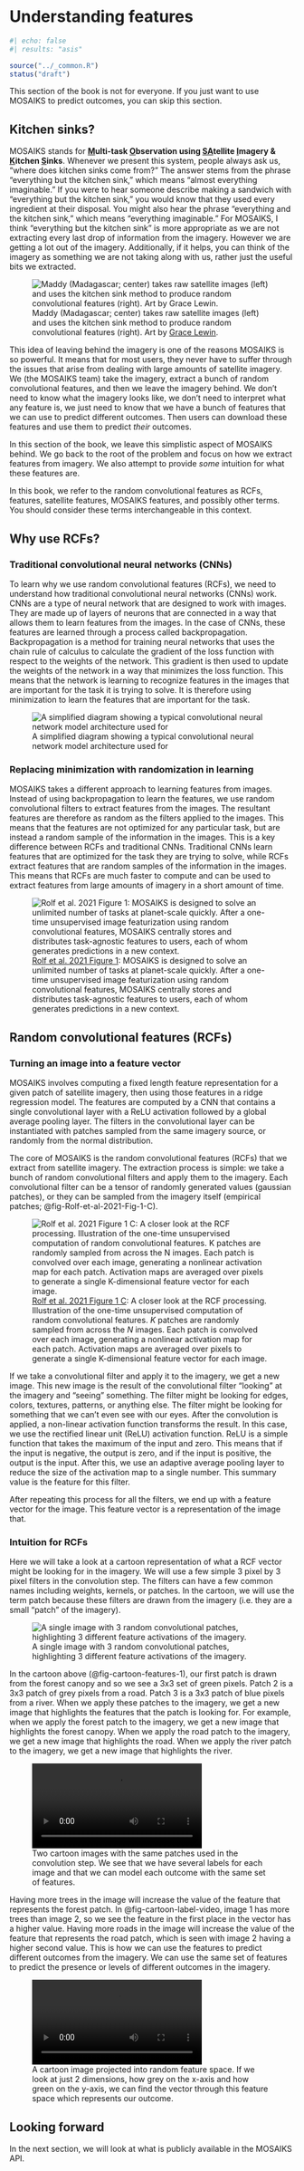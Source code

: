 # Understanding features {#sec-features-rcf} 

```r
#| echo: false
#| results: "asis"

source("../_common.R")
status("draft")
```

::: {.callout-tip}
This section of the book is not for everyone. If you just want to use MOSAIKS to predict outcomes, you can skip this section. 
:::

## Kitchen sinks?

MOSAIKS stands for **<ins>M</ins>ulti-task <ins>O</ins>bservation using <ins>SA</ins>tellite <ins>I</ins>magery & <ins>K</ins>itchen <ins>S</ins>inks**. Whenever we present this system, people always ask us, "where does kitchen sinks come from?" The answer stems from the phrase "everything but the kitchen sink," which means "almost everything imaginable." If you were to hear someone describe making a sandwich with "everything but the kitchen sink," you would know that they used every ingredient at their disposal. You might also hear the phrase "everything and the kitchen sink," which means "everything imaginable." For MOSAIKS, I think "everything but the kitchen sink" is more appropriate as we are not extracting every last drop of information from the imagery. However we are getting a lot out of the imagery. Additionally, if it helps, you can think of the imagery as something we are not taking along with us, rather just the useful bits we extracted. 

![Maddy (Madagascar; center) takes raw satellite images (left) and uses the kitchen sink method to produce random convolutional features (right). Art by [Grace Lewin](https://young-lab.eemb.ucsb.edu/people/grace-lewin).](../images/Everything%20but%20the%20kitchen%20sink.gif){#fig-everything-but-the-kitchen-sink}

This idea of leaving behind the imagery is one of the reasons MOSAIKS is so powerful. It means that for most users, they never have to suffer through the issues that arise from dealing with large amounts of satellite imagery. We (the MOSAIKS team) take the imagery, extract a bunch of random convolutional features, and then we leave the imagery behind. We don't need to know what the imagery looks like, we don't need to interpret what any feature is, we just need to know that we have a bunch of features that we can use to predict different outcomes. Then users can download these features and use them to predict *their* outcomes.

In this section of the book, we leave this simplistic aspect of MOSAIKS behind. We go back to the root of the problem and focus on how we extract features from imagery. We also attempt to provide *some* intuition for what these features are.

::: {.callout-tip}
In this book, we refer to the random convolutional features as RCFs, features, satellite features, MOSAIKS features, and possibly other terms. You should consider these terms interchangeable in this context.
:::

## Why use RCFs?

### Traditional convolutional neural networks (CNNs)

To learn why we use random convolutional features (RCFs), we need to understand how traditional convolutional neural networks (CNNs) work. CNNs are a type of neural network that are designed to work with images. They are made up of layers of neurons that are connected in a way that allows them to learn features from the images. In the case of CNNs, these features are learned through a process called backpropagation. Backpropagation is a method for training neural networks that uses the chain rule of calculus to calculate the gradient of the loss function with respect to the weights of the network. This gradient is then used to update the weights of the network in a way that minimizes the loss function. This means that the network is learning to recognize features in the images that are important for the task it is trying to solve. It is therefore using minimization to learn the features that are important for the task.

![A simplified diagram showing a typical convolutional neural network model architecture used for ](../images/CNN.jpg){#fig-CNN}

### Replacing minimization with randomization in learning

MOSAIKS takes a different approach to learning features from images. Instead of using backpropagation to learn the features, we use random convolutional filters to extract features from the images. The resultant features are therefore as random as the filters applied to the images. This means that the features are not optimized for any particular task, but are instead a random sample of the information in the images. This is a key difference between RCFs and traditional CNNs. Traditional CNNs learn features that are optimized for the task they are trying to solve, while RCFs extract features that are random samples of the information in the images. This means that RCFs are much faster to compute and can be used to extract features from large amounts of imagery in a short amount of time.

![[Rolf et al. 2021 Figure 1](https://www.nature.com/articles/s41467-021-24638-z/figures/1): MOSAIKS is designed to solve an unlimited number of tasks at planet-scale quickly. After a one-time unsupervised image featurization using random convolutional features, MOSAIKS centrally stores and distributes task-agnostic features to users, each of whom generates predictions in a new context.](../images/rolf_et_al_2021-Fig_1.jpg){#fig-Rolf-et-al-2021-Fig-1}

## Random convolutional features (RCFs)

### Turning an image into a feature vector

MOSAIKS involves computing a fixed length feature representation for a given patch of satellite imagery, then using those features in a ridge regression model. The features are computed by a CNN that contains a single convolutional layer with a ReLU activation followed by a global average pooling layer. The filters in the convolutional layer can be instantiated with patches sampled from the same imagery source, or randomly from the normal distribution.

The core of MOSAIKS is the random convolutional features (RCFs) that we extract from satellite imagery. The extraction process is simple: we take a bunch of random convolutional filters and apply them to the imagery. Each convolutional filter can be a tensor of randomly generated values (gaussian patches), or they can be sampled from the imagery itself (empirical patches; @fig-Rolf-et-al-2021-Fig-1-C). 

![[Rolf et al. 2021 Figure 1 C](https://www.nature.com/articles/s41467-021-24638-z/figures/1): A closer look at the RCF processing. Illustration of the one-time unsupervised computation of random convolutional features. *K* patches are randomly sampled from across the *N* images. Each patch is convolved over each image, generating a nonlinear activation map for each patch. Activation maps are averaged over pixels to generate a single K-dimensional feature vector for each image.](../images/rolf_et_al_2021-Fig_1-c.jpg){#fig-Rolf-et-al-2021-Fig-1-C}

If we take a convolutional filter and apply it to the imagery, we get a new image. This new image is the result of the convolutional filter "looking" at the imagery and "seeing" something. The filter might be looking for edges, colors, textures, patterns, or anything else. The filter might be looking for something that we can't even see with our eyes. After the convolution is applied, a non-linear activation function transforms the result. In this case, we use the rectified linear unit (ReLU) activation function. ReLU is a simple function that takes the maximum of the input and zero. This means that if the input is negative, the output is zero, and if the input is positive, the output is the input. After this, we use an adaptive average pooling layer to reduce the size of the activation map to a single number. This summary value is the feature for this filter.

::: {.callout-note}
After repeating this process for all the filters, we end up with a feature vector for the image. This feature vector is a representation of the image that. 
:::

### Intuition for RCFs

Here we will take a look at a cartoon representation of what a RCF vector might be looking for in the imagery. We will use a few simple 3 pixel by 3 pixel filters in the convolution step. The filters can have a few common names including weights, kernels, or patches. In the cartoon, we will use the term patch because these filters are drawn from the imagery (i.e. they are a small "patch" of the imagery).

![A single image with 3 random convolutional patches, highlighting 3 different feature activations of the imagery.](../images/cartoon_features-1.jpg){#fig-cartoon-features-1}

In the cartoon above (@fig-cartoon-features-1), our first patch is drawn from the forest canopy and so we see a 3x3 set of green pixels. Patch 2 is a 3x3 patch of grey pixels from a road. Patch 3 is a 3x3 patch of blue pixels from a river. When we apply these patches to the imagery, we get a new image that highlights the features that the patch is looking for. For example, when we apply the forest patch to the imagery, we get a new image that highlights the forest canopy. When we apply the road patch to the imagery, we get a new image that highlights the road. When we apply the river patch to the imagery, we get a new image that highlights the river.

![Two cartoon images with the same patches used in the convolution step. We see that we have several labels for each image and that we can model each outcome with the same set of features.](../images/cartoon_features.mp4){#fig-cartoon-label-video autoplay="true"}

Having more trees in the image will increase the value of the feature that represents the forest patch. In @fig-cartoon-label-video, image 1 has more trees than image 2, so we see the feature in the first place in the vector has a higher value. Having more roads in the image will increase the value of the feature that represents the road patch, which is seen with image 2 having a higher second value. This is how we can use the features to predict different outcomes from the imagery. We can use the same set of features to predict the presence or levels of different outcomes in the imagery.

![A cartoon image projected into random feature space. If we look at just 2 dimensions, how grey on the x-axis and how green on the y-axis, we can find the vector through this feature space which represents our outcome.](../images/cartoon_vectors.mp4){#fig-cartoon-vect-video autoplay="true"}

::: {.callout-note}
# Looking forward

In the next section, we will look at what is publicly available in the MOSAIKS API.
:::
